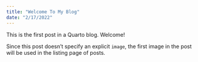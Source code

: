 ```yaml
---
title: "Welcome To My Blog"
date: "2/17/2022"
---
```


This is the first post in a Quarto blog. Welcome!

Since this post doesn't specify an explicit `image`, the first image in the post will be used in the listing page of posts.
